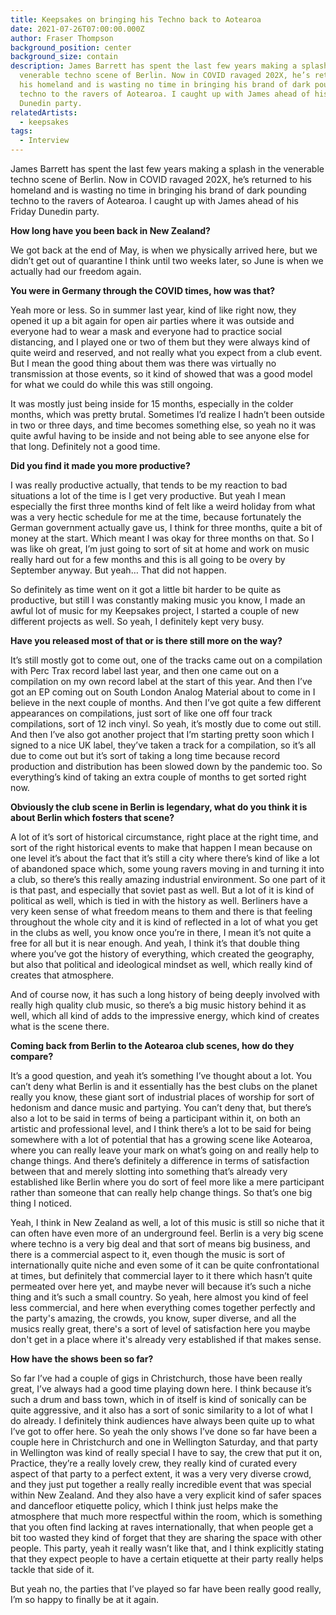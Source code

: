 ```yaml
---
title: Keepsakes on bringing his Techno back to Aotearoa
date: 2021-07-26T07:00:00.000Z
author: Fraser Thompson
background_position: center
background_size: contain
description: James Barrett has spent the last few years making a splash in the
  venerable techno scene of Berlin. Now in COVID ravaged 202X, he’s returned to
  his homeland and is wasting no time in bringing his brand of dark pounding
  techno to the ravers of Aotearoa. I caught up with James ahead of his Friday
  Dunedin party.
relatedArtists:
  - keepsakes
tags:
  - Interview
---
```



James Barrett has spent the last few years making a splash in the venerable techno scene of Berlin. Now in COVID ravaged 202X, he’s returned to his homeland and is wasting no time in bringing his brand of dark pounding techno to the ravers of Aotearoa. I caught up with James ahead of his Friday Dunedin party.

**How long have you been back in New Zealand?**

We got back at the end of May, is when we physically arrived here, but we didn’t get out of quarantine I think until two weeks later, so June is when we actually had our freedom again.

**You were in Germany through the COVID times, how was that?**

Yeah more or less. So in summer last year, kind of like right now, they opened it up a bit again for open air parties where it was outside and everyone had to wear a mask and everyone had to practice social distancing, and I played one or two of them but they were always kind of quite weird and reserved, and not really what you expect from a club event. But I mean the good thing about them was there was virtually no transmission at those events, so it kind of showed that was a good model for what we could do while this was still ongoing.

It was mostly just being inside for 15 months, especially in the colder months, which was pretty brutal. Sometimes I’d realize I hadn’t been outside in two or three days, and time becomes something else, so yeah no it was quite awful having to be inside and not being able to see anyone else for that long. Definitely not a good time.

**Did you find it made you more productive?**

I was really productive actually, that tends to be my reaction to bad situations a lot of the time is I get very productive. But yeah I mean especially the first three months kind of felt like a weird holiday from what was a very hectic schedule for me at the time, because fortunately the German government actually gave us, I think for three months, quite a bit of money at the start. Which meant I was okay for three months on that. So I was like oh great, I’m just going to sort of sit at home and work on music really hard out for a few months and this is all going to be overy by September anyway. But yeah… That did not happen.

So definitely as time went on it got a little bit harder to be quite as productive, but still I was constantly making music you know, I made an awful lot of music for my Keepsakes project, I started a couple of new different projects as well. So yeah, I definitely kept very busy.

**Have you released most of that or is there still more on the way?**

It’s still mostly got to come out, one of the tracks came out on a compilation with Perc Trax record label last year, and then one came out on a compilation on my own record label at the start of this year. And then I’ve got an EP coming out on South London Analog Material about to come in I believe in the next couple of months. And then I’ve got quite a few different appearances on compilations, just sort of like one off four track compilations, sort of 12 inch vinyl. So yeah, it’s mostly due to come out still. And then I’ve also got another project that I’m starting pretty soon which I signed to a nice UK label, they’ve taken a track for a compilation, so it’s all due to come out but it’s sort of taking a long time because record production and distribution has been slowed down by the pandemic too. So everything’s kind of taking an extra couple of months to get sorted right now.

**Obviously the club scene in Berlin is legendary, what do you think it is about Berlin which fosters that scene?**

A lot of it’s sort of historical circumstance, right place at the right time, and sort of the right historical events to make that happen I mean because on one level it’s about the fact that it’s still a city where there’s kind of like a lot of abandoned space which, some young ravers moving in and turning it into a club, so there’s this really amazing industrial environment. So one part of it is that past, and especially that soviet past as well. But a lot of it is kind of political as well, which is tied in with the history as well. Berliners have a very keen sense of what freedom means to them and there is that feeling throughout the whole city and it is kind of reflected in a lot of what you get in the clubs as well, you know once you’re in there, I mean it’s not quite a free for all but it is near enough. And yeah, I think it’s that double thing where you’ve got the history of everything, which created the geography, but also that political and ideological mindset as well, which really kind of creates that atmosphere.

And of course now, it has such a long history of being deeply involved with really high quality club music, so there’s a big music history behind it as well, which all kind of adds to the impressive energy, which kind of creates what is the scene there.

**Coming back from Berlin to the Aotearoa club scenes, how do they compare?**

It’s a good question, and yeah it’s something I’ve thought about a lot. You can’t deny what Berlin is and it essentially has the best clubs on the planet really you know, these giant sort of industrial places of worship for sort of hedonism and dance music and partying. You can’t deny that, but there’s also a lot to be said in terms of being a participant within it, on both an artistic and professional level, and I think there’s a lot to be said for being somewhere with a lot of potential that has a growing scene like Aotearoa, where you can really leave your mark on what’s going on and really help to change things. And there’s definitely a difference in terms of satisfaction between that and merely slotting into something that’s already very established like Berlin where you do sort of feel more like a mere participant rather than someone that can really help change things. So that’s one big thing I noticed.

Yeah, I think in New Zealand as well, a lot of this music is still so niche that it can often have even more of an underground feel. Berlin is a very big scene where techno is a very big deal and that sort of means big business, and there is a commercial aspect to it, even though the music is sort of internationally quite niche and even some of it can be quite confrontational at times, but definitely that commercial layer to it there which hasn’t quite permeated over here yet, and maybe never will because it’s such a niche thing and it’s such a small country. So yeah, here almost you kind of feel less commercial, and here when everything comes together perfectly and the party's amazing, the crowds, you know, super diverse, and all the musics really great, there's a sort of level of satisfaction here you maybe don't get in a place where it's already very established if that makes sense.

**How have the shows been so far?**

So far I’ve had a couple of gigs in Christchurch, those have been really great, I’ve always had a good time playing down here. I think because it’s such a drum and bass town, which in of itself is kind of sonically can be quite aggressive, and it also has a sort of sonic similarity to a lot of what I do already. I definitely think audiences have always been quite up to what I’ve got to offer here. So yeah the only shows I’ve done so far have been a couple here in Christchurch and one in Wellington Saturday, and that party in Wellington was kind of really special I have to say, the crew that put it on, Practice, they’re a really lovely crew, they really kind of curated every aspect of that party to a perfect extent, it was a very very diverse crowd, and they just put together a really really incredible event that was special within New Zealand. And they also have a very explicit kind of safer spaces and dancefloor etiquette policy, which I think just helps make the atmosphere that much more respectful within the room, which is something that you often find lacking at raves internationally, that when people get a bit too wasted they kind of forget that they are sharing the space with other people. This party, yeah it really wasn’t like that, and I think explicitly stating that they expect people to have a certain etiquette at their party really helps tackle that side of it.

But yeah no, the parties that I’ve played so far have been really good really, I’m so happy to finally be at it again.

